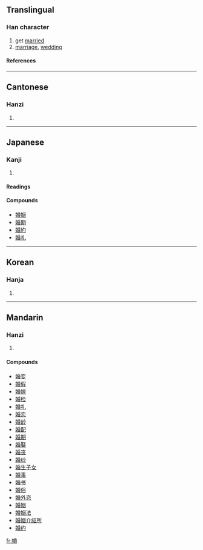 ==Translingual==
===Han character===
{{Han char|rn=38|rad=女|as=08|sn=11|four=4246<sub>4</sub>|canj=女竹心日 (VHPA)}}
# get [[marry|married]]
# [[marriage]], [[wedding]]
====References====
{{Han ref|kx=0264.340|dkj=06418|hdz=21060.110|uh=5A5A|ud=23130|bh=B142|bd=45378}}

----
==Cantonese==
===Hanzi===
{{yue-hanzi|jyut=|y=fan1}}
# {{defn|Cantonese}}

----
==Japanese==
===Kanji===
{{ja-kanji|grade=|rs=女08}}
# {{defn|Japanese}} 
====Readings====
{{ja-readings|on=[[こん]] (kon)|kun=[[えんぐみ]] (engumi)}}

====Compounds====
*[[婚姻]]
*[[婚期]]
*[[婚約]]
*[[婚礼]]

----
==Korean==
===Hanja===
{{ko-hanja|hangeul=혼|rv=hon|mr=hon}}
# {{defn|Korean}}

----
==Mandarin==
===Hanzi===
{{cmn-hanzi|pin=[[hūn]] (hun1)|wg=hun<sup>1</sup>}}
# {{defn|Mandarin}}

====Compounds====
*[[婚变]]
*[[婚假]]
*[[婚嫁]]
*[[婚检]]
*[[婚礼]]
*[[婚恋]]
*[[婚龄]]
*[[婚配]]
*[[婚期]]
*[[婚娶]]
*[[婚丧]]
*[[婚纱]]
*[[婚生子女]]
*[[婚事]]
*[[婚书]]
*[[婚俗]]
*[[婚外恋]]
*[[婚姻]]
*[[婚姻法]]
*[[婚姻介绍所]]
*[[婚约]]

[[fr:婚]]